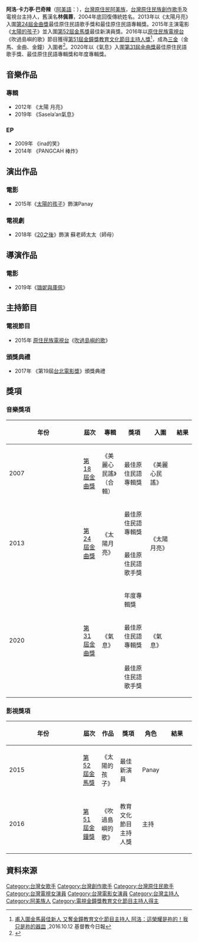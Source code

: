 {{about|[[台灣原住民|台灣原住民]]藝人|法國地名|阿洛}}
{{藝人
|姓名     = 阿洛·卡力亭·巴奇辣
|類型     = 女歌手
|圖片     = 
|圖片尺寸 = 
|圖片簡介 = 
|本名     = 
|羅馬拼音 = Ado' Kaliting Pacidal
|英文名   = 
|暱稱     = 
|其他藝名 = 
|國籍     = {{ROC}}
|民族     = [[阿美族|阿美族]]
|出生日期 = 
|出生地點 = {{ROC|臺灣省}}[[花蓮縣|花蓮縣]]<!--1945年~2000年花蓮縣由臺灣省所管轄-->
|逝世日期 = 
|逝世地點 = 
|居住地   = {{TWN}}[[台北市|台北市]]
|職業     = [[歌手|歌手]]、[[演員|演員]]、[[主持人|主持人]]
|宗教信仰 = [[基督教|基督教]]
|語言     = [[國語|國語]]、[[英語|英語]]、[[阿美語|阿美語]]
|教育程度 = 博士
|別名     = 林佩蓉 
|母校     = 
|配偶     = 
|兒女     = 
|父母     = 
|音樂類型 = 
|演奏樂器 = 
|出道地點 = 
|出道日期 = 
|出道作   = 
|代表作   = 《[[太陽的孩子|太陽的孩子]]》
|著名角色 = 
|活躍年代 = 
|唱片公司 = 
|簽名     = 
|簽名大小 = 
|簽名替代 = 
|網站     = 
|相關團體 = 
|IMDb     = 7602621
|IAFD     = 
|著名樂器 = 
|goldenhorseawards = 
|goldenmelodyawards = 
}}

'''阿洛·卡力亭·巴奇辣'''（[[阿美語|阿美語]]：{{lang|ami|'''Ado' Kaliting Pacidal'''}}），[[台灣|台灣]][[原住民|原住民]][[阿美族|阿美族]]，[[台灣原住民族|台灣原住民族]][[創作歌手|創作歌手]]及電視台主持人，舊漢名'''林佩蓉'''，2004年底回復傳統姓名。2013年以《太陽月亮》入圍[[第24屆金曲獎|第24屆金曲獎]]最佳原住民語歌手獎和最佳原住民語專輯獎。2015年主演電影《[[太陽的孩子|太陽的孩子]]》並入圍[[第52屆金馬獎|第52屆金馬獎]]最佳新演員獎。2016年以[[原住民族電視台|原住民族電視台]]《吹過島嶼的歌》節目獲得[[第51屆金鐘獎|第51屆金鐘獎]][[電視金鐘獎教育文化節目主持人獎得獎列表|教育文化節目主持人獎]]<REF>
[http://www.cdn.org.tw/News.aspx?key=9531 甫入圍金馬最佳新人 又奪金鐘教育文化節目主持人 阿洛：這榮耀是祢的！我只是祢的器皿] {{Wayback|url=http://www.cdn.org.tw/News.aspx?key=9531 |date=20170303125314 }},2016.10.12 基督教今日報
</REF>，成為[[台灣三金藝人|三金]]（金馬、金曲、金鐘）入圍者<ref>{{cite news |language =zh | url = https://www.mirrormedia.mg/story/20220118insight004/ | title = 三金入圍者童年因原民身分遭霸凌　受打擊發誓學回母語 | publisher = 鏡週刊Mirror Media-娛樂頭條 | date = 2022-01-18}}</ref>。2020年以《氣息》入圍[[第31屆金曲獎|第31屆金曲獎]]最佳原住民語歌手獎、最佳原住民語專輯獎和年度專輯獎。

==音樂作品==
=== 專輯 ===
*2012年 《太陽 月亮》
*2019年 《Sasela’an氣息》

=== EP ===
*2009年 《ina的笑》
*2014年 《PANGCAH 棒炸》
==演出作品==
===電影===
*2015年《[[太陽的孩子|太陽的孩子]]》飾演Panay

===電視劇===
*2018年《[[20之後|20之後]]》飾演 蘇老師太太（師母）

==導演作品==
===電影===
*2019年《[[璐妮與庫佩|璐妮與庫佩]]》

==主持節目==
===電視節目===
*2015年 [[原住民族電視台|原住民族電視台]]《[[吹過島嶼的歌|吹過島嶼的歌]]》
===頒獎典禮===
*2017年 《第19屆[[台北電影獎|台北電影獎]]》頒獎典禮

==獎項==
===音樂獎項===
{| class="wikitable" style="width:95%; text-align:center;"
! width="4%" | 年份
! width="10%" | 屆次
! width="12%" | 專輯
! width="14%" | 獎項
! width="14%" | 入圍
! width="4%" | 結果
|-
|2007
|[[第18屆金曲獎|第18屆金曲獎]]
|《美麗心民謠》（合輯）
|最佳原住民語專輯獎
| 《美麗心民謠》
|{{won}}
|-
| rowspan=2 | 2013
| rowspan=2 | [[第24屆金曲獎|第24屆金曲獎]]
| rowspan=2 | 《太陽月亮》
| 最佳原住民語專輯獎
| rowspan=2 | 《太陽月亮》
| {{nom}}
|-
| 最佳原住民語歌手獎
| {{nom}}
|-
| rowspan=3 | 2020
| rowspan=3 | [[第31屆金曲獎|第31屆金曲獎]]
| rowspan=3 | 《氣息》
| 年度專輯獎
| rowspan=3 | 《氣息》
| {{nom}}
|-
| 最佳原住民語專輯獎
| {{nom}}
|-
| 最佳原住民語歌手獎
| {{nom}}
|}

===影視獎項===
{| class="wikitable" style="width:95%; text-align:center;"
! width="4%" | 年份
! width="10%" | 屆次
! width="10%" | 作品
! width="12%" | 獎項
! width="12%" | 角色
! width="4%" | 結果
|-
| rowspan=1 | 2015
| rowspan=1 | [[第52屆金馬獎|第52屆金馬獎]]
| rowspan=1 | 《太陽的孩子》
| 最佳新演員
| Panay
| {{nom}}
|-
| rowspan=1 | 2016
| rowspan=1 | [[第51屆金鐘獎|第51屆金鐘獎]]
| rowspan=1 | 《吹過島嶼的歌》
| 教育文化節目主持人獎
| 主持
| {{won}}
|}

==資料來源==
{{REFLIST}}

{{金鐘獎教育文化節目主持人}}
{{金曲獎最佳原住民語專輯獎}}

{{Portal bar|台灣|音樂|人物}}
[[Category:台灣女歌手|Category:台灣女歌手]]
[[Category:台灣創作歌手|Category:台灣創作歌手]]
[[Category:台灣原住民歌手|Category:台灣原住民歌手]]
[[Category:台灣電視女演員|Category:台灣電視女演員]]
[[Category:台灣電影女演員|Category:台灣電影女演員]]
[[Category:台灣主持人|Category:台灣主持人]]
[[Category:阿美族人|Category:阿美族人]]
[[Category:電視金鐘獎教育文化節目主持人得主|Category:電視金鐘獎教育文化節目主持人得主]]